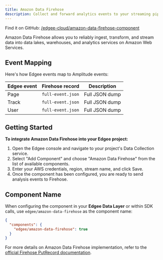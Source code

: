 ```yaml
---
title: Amazon Data Firehose
description: Collect and forward analytics events to your streaming pipelines on Amazon Data Firehose.
---
```



<EdgeeSdk />

Find it on GitHub: [<Icon icon="github" iconType="solid" /> /edgee-cloud/amazon-data-firehose-component](https://github.com/edgee-cloud/amazon-data-firehose-component)

Amazon Data Firehose allows you to reliably ingest, transform, and stream data into data lakes,
warehouses, and analytics services on Amazon Web Services.

## Event Mapping

Here's how Edgee events map to Amplitude events:

| Edgee event | Firehose record   | Description    |
|-------------|-------------------|----------------|
| Page        | `full-event.json` | Full JSON dump |
| Track       | `full-event.json` | Full JSON dump |
| User        | `full-event.json` | Full JSON dump |


## Getting Started

**To integrate Amazon Data Firehose into your Edgee project:**

1. Open the Edgee console and navigate to your project's Data Collection service.
2. Select "Add Component" and choose "Amazon Data Firehose" from the list of available components.
3. Enter your AWS credentials, region, stream name, and click Save. <br />
5. Once the component has been configured, you are ready to send analysis events to Firehose.

## Component Name

When configuring the component in your **Edgee Data Layer** or within SDK calls, use `edgee/amazon-data-firehose` as the component name:

```json
{
  "components": {
    "edgee/amazon-data-firehose": true
  }
}
```

For more details on Amazon Data Firehose implementation, refer to the 
[official Firehose PutRecord documentation](https://docs.aws.amazon.com/firehose/latest/APIReference/API_PutRecord.html).
